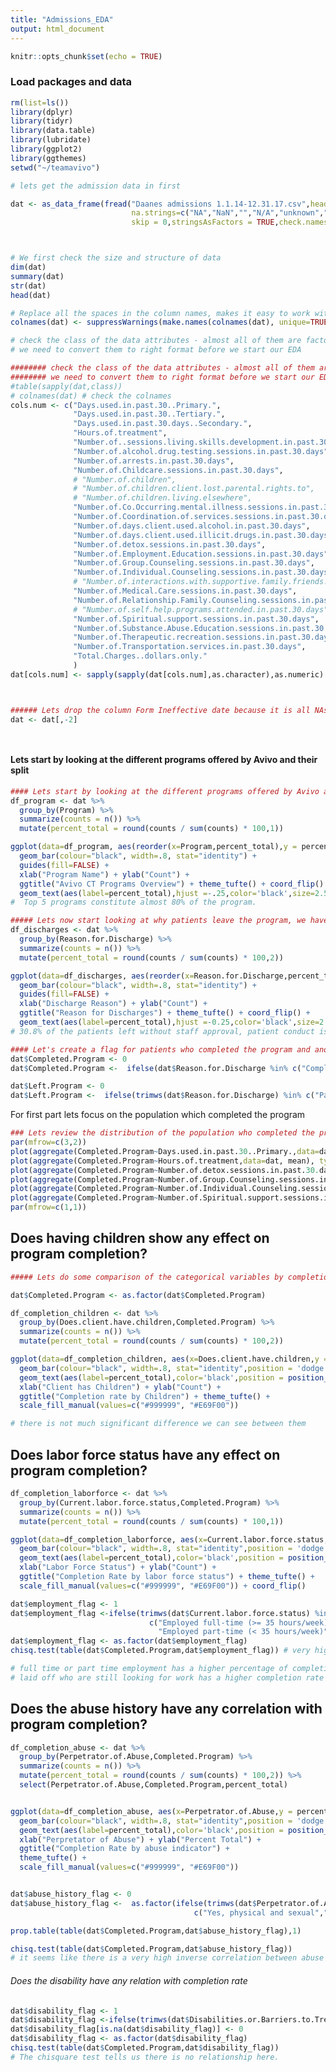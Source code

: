 ```yaml
---
title: "Admissions_EDA"
output: html_document
---
```


```r
knitr::opts_chunk$set(echo = TRUE)
```

### Load packages and data
```r
rm(list=ls())
library(dplyr)
library(tidyr)
library(data.table)
library(lubridate)
library(ggplot2)
library(ggthemes)
setwd("~/teamavivo")
```

```r
# lets get the admission data in first 

dat <- as_data_frame(fread("Daanes admissions 1.1.14-12.31.17.csv",header = TRUE,
                           na.strings=c("NA","NaN","","N/A","unknown","unknwn","None","-","Na"," "),sep =",",
                           skip = 0,stringsAsFactors = TRUE,check.names = T))



# We first check the size and structure of data
dim(dat)
summary(dat)
str(dat)
head(dat)

```
```r

# Replace all the spaces in the column names, makes it easy to work with them in r
colnames(dat) <- suppressWarnings(make.names(colnames(dat), unique=TRUE))
```
```r
# check the class of the data attributes - almost all of them are factors, 
# we need to convert them to right format before we start our EDA

######## check the class of the data attributes - almost all of them are factors, 
######## we need to convert them to right format before we start our EDA
#table(sapply(dat,class))
# colnames(dat) # check the colnames
cols.num <- c("Days.used.in.past.30..Primary.",
              "Days.used.in.past.30..Tertiary.",                                    
              "Days.used.in.past.30.days..Secondary.", 
              "Hours.of.treatment",
              "Number.of..sessions.living.skills.development.in.past.30.days",        
              "Number.of.alcohol.drug.testing.sessions.in.past.30.days",       
              "Number.of.arrests.in.past.30.days",                                   
              "Number.of.Childcare.sessions.in.past.30.days",                         
              # "Number.of.children",                                                   
              # "Number.of.children.client.lost.parental.rights.to",                   
              # "Number.of.children.living.elsewhere",                                  
              "Number.of.Co.Occurring.mental.illness.sessions.in.past.30.days",       
              "Number.of.Coordination.of.services.sessions.in.past.30.days",          
              "Number.of.days.client.used.alcohol.in.past.30.days",                   
              "Number.of.days.client.used.illicit.drugs.in.past.30.days",             
              "Number.of.detox.sessions.in.past.30.days",                             
              "Number.of.Employment.Education.sessions.in.past.30.days",              
              "Number.of.Group.Counseling.sessions.in.past.30.days",                  
              "Number.of.Individual.Counseling.sessions.in.past.30.days",             
              # "Number.of.interactions.with.supportive.family.friends.in.past.30.days",
              "Number.of.Medical.Care.sessions.in.past.30.days",                      
              "Number.of.Relationship.Family.Counseling.sessions.in.past.30.days",    
              # "Number.of.self.help.programs.attended.in.past.30.days",                
              "Number.of.Spiritual.support.sessions.in.past.30.days",                 
              "Number.of.Substance.Abuse.Education.sessions.in.past.30.days",         
              "Number.of.Therapeutic.recreation.sessions.in.past.30.days",            
              "Number.of.Transportation.services.in.past.30.days",
              "Total.Charges..dollars.only."
              )
dat[cols.num] <- sapply(sapply(dat[cols.num],as.character),as.numeric)



###### Lets drop the column Form Ineffective date because it is all NAs
dat <- dat[,-2]




```

#### Lets start by looking at the different programs offered by Avivo and their split

```r
#### Lets start by looking at the different programs offered by Avivo and their split
df_program <- dat %>%
  group_by(Program) %>%
  summarize(counts = n()) %>% 
  mutate(percent_total = round(counts / sum(counts) * 100,1))

ggplot(data=df_program, aes(reorder(x=Program,percent_total),y = percent_total))+ 
  geom_bar(colour="black", width=.8, stat="identity") + 
  guides(fill=FALSE) +
  xlab("Program Name") + ylab("Count") +
  ggtitle("Avivo CT Programs Overview") + theme_tufte() + coord_flip() +
  geom_text(aes(label=percent_total),hjust =-.25,color='black',size=2.5)
#  Top 5 programs constitute almost 80% of the program.
```

```r

##### Lets now start looking at why patients leave the program, we have a variable called Reasons for Discharge
df_discharges <- dat %>%
  group_by(Reason.for.Discharge) %>%
  summarize(counts = n()) %>% 
  mutate(percent_total = round(counts / sum(counts) * 100,2))

ggplot(data=df_discharges, aes(reorder(x=Reason.for.Discharge,percent_total),y = percent_total))+ 
  geom_bar(colour="black", width=.8, stat="identity") + 
  guides(fill=FALSE) +
  xlab("Discharge Reason") + ylab("Count") +
  ggtitle("Reason for Discharges") + theme_tufte() + coord_flip() +
  geom_text(aes(label=percent_total),hjust =-0.25,color='black',size=2.5)
# 30.8% of the patients left without staff approval, patient conduct is also a big factor, almost 20%.Wonder what that means!
```



```r
#### Let's create a flag for patients who completed the program and another flag for patients who left without staff approval and #### compare two populations
dat$Completed.Program <- 0
dat$Completed.Program <-  ifelse(dat$Reason.for.Discharge %in% c("Completed program"), 1, 0)

dat$Left.Program <- 0
dat$Left.Program <-  ifelse(trimws(dat$Reason.for.Discharge) %in% c("Patient left without staff approval","Incarcerated"), 1, 0)
```
################### For first part lets focus on the population which completed the program ##########################


```r
### Lets review the distribution of the population who completed the program by the different numeric variables we have
par(mfrow=c(3,2))
plot(aggregate(Completed.Program~Days.used.in.past.30..Primary.,data=dat, mean), type="b", main="Completion by usage")
plot(aggregate(Completed.Program~Hours.of.treatment,data=dat, mean), type="b", main="Hours.of.treatment")
plot(aggregate(Completed.Program~Number.of.detox.sessions.in.past.30.days,data=dat, mean), type="b", main="Detox.sessions.in.past.30.days")
plot(aggregate(Completed.Program~Number.of.Group.Counseling.sessions.in.past.30.days,data=dat, mean), type="b", main="Completion by Group Counselling sessions")
plot(aggregate(Completed.Program~Number.of.Individual.Counseling.sessions.in.past.30.days,data=dat, mean), type="b", main="Completion by Individual Counselling sessions")
plot(aggregate(Completed.Program~Number.of.Spiritual.support.sessions.in.past.30.days,data=dat, mean), type="b", main="Completion with self help sessions")
par(mfrow=c(1,1))
```

## Does having children show any effect on program completion?

```r
##### Lets do some comparison of the categorical variables by completion rate

dat$Completed.Program <- as.factor(dat$Completed.Program)

df_completion_children <- dat %>%
  group_by(Does.client.have.children,Completed.Program) %>%
  summarize(counts = n()) %>% 
  mutate(percent_total = round(counts / sum(counts) * 100,2))

ggplot(data=df_completion_children, aes(x=Does.client.have.children,y = percent_total,fill=Completed.Program))+ 
  geom_bar(colour="black", width=.8, stat="identity",position = 'dodge') + 
  geom_text(aes(label=percent_total),color='black',position = position_dodge(width = 1), vjust = -0.5, size = 3) +
  xlab("Client has Children") + ylab("Count") +
  ggtitle("Completion rate by Children") + theme_tufte() + 
  scale_fill_manual(values=c("#999999", "#E69F00"))

# there is not much significant difference we can see between them

```

## Does labor force status have any effect on program completion?

```r
df_completion_laborforce <- dat %>%
  group_by(Current.labor.force.status,Completed.Program) %>%
  summarize(counts = n()) %>% 
  mutate(percent_total = round(counts / sum(counts) * 100,1))

ggplot(data=df_completion_laborforce, aes(x=Current.labor.force.status,y = percent_total,fill=Completed.Program)) + 
  geom_bar(colour="black", width=.8, stat="identity",position = 'dodge') + 
  geom_text(aes(label=percent_total),color='black',position = position_dodge(width = 1), vjust = -0.5, size = 3) +
  xlab("Labor Force Status") + ylab("Count") +
  ggtitle("Completion Rate by labor force status") + theme_tufte() + 
  scale_fill_manual(values=c("#999999", "#E69F00")) + coord_flip()

dat$employment_flag <- 1
dat$employment_flag <-ifelse(trimws(dat$Current.labor.force.status) %in% 
                               c("Employed full-time (>= 35 hours/week)",
                                 "Employed part-time (< 35 hours/week)"),0,1)
dat$employment_flag <- as.factor(dat$employment_flag)
chisq.test(table(dat$Completed.Program,dat$employment_flag)) # very high correlation between employment and completion rate

# full time or part time employment has a higher percentage of completions, even the 
# laid off who are still looking for work has a higher completion rate

```


## Does the abuse history have any correlation with program completion?
```r
df_completion_abuse <- dat %>%
  group_by(Perpetrator.of.Abuse,Completed.Program) %>%
  summarize(counts = n()) %>% 
  mutate(percent_total = round(counts / sum(counts) * 100,2)) %>% 
  select(Perpetrator.of.Abuse,Completed.Program,percent_total)


ggplot(data=df_completion_abuse, aes(x=Perpetrator.of.Abuse,y = percent_total,fill=Completed.Program))+ 
  geom_bar(colour="black", width=.8, stat="identity",position = 'dodge') + 
  geom_text(aes(label=percent_total),color='black',position = position_dodge(width = 1), vjust = -0.5, size = 3) +
  xlab("Perpretator of Abuse") + ylab("Percent Total") +
  ggtitle("Completion Rate by abuse indicator") + 
  theme_tufte() + 
  scale_fill_manual(values=c("#999999", "#E69F00")) 


dat$abuse_history_flag <- 0
dat$abuse_history_flag <-  as.factor(ifelse(trimws(dat$Perpetrator.of.Abuse) %in%
                                         c("Yes, physical and sexual","Yes, physical only","Yes, sexual only"), 1, 0))

prop.table(table(dat$Completed.Program,dat$abuse_history_flag),1)

chisq.test(table(dat$Completed.Program,dat$abuse_history_flag))
# it seems like there is a very high inverse correlation between abuse history and program completion rate

```


###### Does the disability have any relation with completion rate
```r
dat$disability_flag <- 1
dat$disability_flag <-ifelse(trimws(dat$Disabilities.or.Barriers.to.Treatment) == "<NA>",0,1)
dat$disability_flag[is.na(dat$disability_flag)] <- 0
dat$disability_flag <- as.factor(dat$disability_flag)
chisq.test(table(dat$Completed.Program,dat$disability_flag))
# The chisquare test tells us there is no relationship here.
```